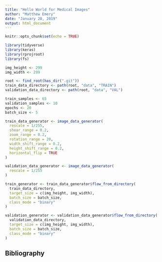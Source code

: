 ```yaml
---
title: "Hello World for Medical Images"
author: "Matthew Emery"
date: "January 20, 2019"
output: html_document
---
```


```r
knitr::opts_chunk$set(echo = TRUE)
```

```r
library(tidyverse)
library(keras)
library(rprojroot)
library(fs)
```

```r
img_height <- 299
img_width <- 299
```

```r
root <- find_root(has_dir(".git"))
train_data_directory <- path(root, "data", "TRAIN")
validation_data_directory <- path(root, "data", "VAL")
```

```r
train_samples <- 65
validation_samples <- 10
epochs <- 20
batch_size <- 5
```

```r
train_data_generator <- image_data_generator(
  rescale = 1/255,
  shear_range = 0.2,
  zoom_range = 0.2,
  rotation_range = 20,
  width_shift_range = 0.2,
  height_shift_range = 0.2,
  horizontal_flip = TRUE
)
```

```r
validation_data_generator <- image_data_generator(
  rescale = 1/255
)
```

```r
train_generator <- train_data_generator$flow_from_directory(
  train_data_directory,
  target_size = c(img_height, img_width),
  batch_size = batch_size,
  class_mode = "binary"
)
```

```r
validation_generator <- validation_data_generator$flow_from_directory(
  validation_data_directory,
  target_size = c(img_height, img_width),
  batch_size = batch_size,
  class_mode = "binary"
)
```


## Bibliography
